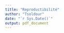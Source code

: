 ```yaml
---
title: "Reproductibilité"
author: "Tsoldour"
date: "`r Sys.Date()`"
output: pdf_document
---
```


<style>
body {
text-align : justify}
header {
text-align : center}

```r
knitr::opts_chunk$set(echo = TRUE)
```

# **Introduction**

|   Depuis que la science moderne existe, chaque résultat est d'abord considéré du point de vue de sa **reproductibilité**. Une expérience, aussi élégante soit-elle, n'est considérée par la communauté scientifique que dans la mesure où elle est *reproductible*. Karl Popper (1902-1994) en avait d'ailleurs fait l'un des critères fondamentaux de la scientificité.
|   Mais qu'entendons-nous par-là ? 
|   La reproductibilité se décline a différents niveaux de la pratique scientifique. Il peut s'agir de la reproductibilité des *méthodes*, des *données* ainsi que des *résultats*. Concrètement, cela se traduisait jusqu'à il y a peu de temps encore par l'élaboration de design expérimentaux répondant à des normes établies sur des considérations essentiellement statistiques (nombre de réplicats, randomisation, etc.), des pratiques de laboratoire strictes et standardisées, ou encore la tenue rigoureuse d'un cahier de laboratoire où le chercheur/ingénieur/technicien notait le plus fidèlement possible chacune des actions réalisées dans le cadre du projet de recherche. Ces *bonnes pratiques* sont toujours valables et font l'objet d'une évaluation stricte par les pairs dans le cadre des publications scientifiques - objectif ultime de chaque chercheur - qui doivent fournir suffisamment d'informations pour que l'ensemble du projet ayant abouti à la rédaction de tel article puisse être reproduit à l'identique par quiconque s'en donne les moyens.
|
| Oui, mais voilà !
|
| Depuis plusieurs années maintenant, la science en général et les sciences de l'environnement en particulier souffrent d'une **crise de la reproductibilité** (Ioannidis, 2005; Harris & Sumpter, 2015). Cette dernière résulte pour une part de l'affaiblissement des bonnes pratiques admises dans les sciences concernées, mais aussi de l'émergence de l'informatique et du Big Data qui impliquent l'utilisation de jeux de données souvent complexes et multiples au sein d'un même projet, ainsi que l'utilisation d'outils d'analyse évoluant à un rythme effréné. Cela ouvre une nouvelle dimension dans le monde de la reproductibilité, à laquelle il faut faire face, humblement, si l'on veut produire une science qui, de ce point de vue là au moins, puisse prétendre à une certaine valeur.
|
|   Dans ce contexte, nous proposons ici d'exposer les bonnes pratiques de base permettant la reproductibilité d'un travail de recherche reprosant sur l'utilisation d'outils bioinformatiques. **Le language de programmation R sera notre fil conducteur.**
|   Ces bonnes pratiques se déclinent en 4 axes principaux :

+ **L'architecture du projet :**
Elle correspond à la manière d'organiser son répertoire de travail, qui doit être efficace (chemins d'accès simplifiés, noms de fichiers facilement intelligibles) et normée, en s'atisfaisant à la convention du **Research compendium**.

+ **La mise en oeuvre du projet :**
Aussi étonnant que cela puisse paraître, un simple clic dans une interface n'est pas reproductible ! Il est donc impératif de privilégier l'interaction en **ligne de commande** avec sa machine, quand bien même cela demande un long et difficile apprentissage. De plus, l'utilisation et la génération de *scripts* doit se faire selon certaines règles. De même que l'enchaînement des actions réalisées sur les données (**workflow**) doit être automatisé pour éviter toute erreur/variation dûe à l'opérateur. Enfin, il est important de garder à l'esprit que toute action réalisée sur un ordinateur, qu'il s'agisse d'une opération en ligne de commande ou de l'utilisation d'une interface clic-bouton donnera un résultat intimement lié à **l'environnement système**, qu'il faut donc prendre en compte.

  Pour tout cela, deux principaux packages R sont à connaître : *targets* et *renv*

+ **Le suivi du projet :**
De même qu'au laboratoire toute modification d'un protocole doit être discutée avec ses collègues, validée collectivement et notifiée dans le cahier de laboratoire, de même tout changement opéré au sein d'un workflow doit être discuté, validé, recensé ET réversible. Pour cela, des outils de **suivi des changements** (**versioning**) existent, qui devraient être systématiquement utilisés.

  *Git* (en local) et *Github* (en distancié) sont les outils de versioning les plus communément utilisés par la communauté.

+ **Le partage du projet :**
Le partage du projet doit se faire à l'aide d'outils limitant l'intégration manuelle d'objets divers au sein du manuscrit (rapport, thèse, article, etc.) dans le but, toujours, de réduire au maximum le risque d'erreur individuelle. Ces outils reposent sur le principe de **programmation lettrée** (**literate programming**), qui consiste en l'intégration de balises au sein même du texte, dont le rendu visuel n'est accessible qu'après exportation du document au format pdf (ou word, html, LateX, etc.).

  Sur Rstudio, l'outils de référence est *Rmarkdown*.

# **1. L'architecture du projet**
|
|   L'architecture du projet doit répondre aux normes du **Research compendium**. Ce dernier est un ensemble de règles simples à suivre pour organiser de manière **standardisée** et efficace l'ensemble numérique de votre projet de recherche. En adoptant cette convention, nimporte quelle personne familière du **Research compendium** sera en mesure d'appréhender rapidement le projet, de l'élargir, de le diffuser, de le reproduire. Le **Research compendium** constitue ainsi l'architecture de base d'un projet reproductible !
|
## **1.1 La structure fondamentale**
|
|   L'ensemble des éléments numériques d'un projet de recherche doivent être contenus dans un unique répertoire de travail, ici *Reproducibility*. Ils doivent en revanche être clairement séparés au sein du répertoire de travail.
|
![](image1.jpg){width=50%}


|   Les éléments minimums devant être présents dans le répertoire de travail de votre projet sont:

+ **Data :**

|   Ce dossier ne doit contenir que les **données brutes** du projet, programmées de préférence en **lecture seules**. Puisque tout le projet repose sur ces données, elles ne doivent jamais être manipulées ! Par ailleurs, les données nettoyées doivent déjà être considérées comme des résultats. Elles ne doivent donc pas se trouver dans ce dossier.

+ **R :**

|   Ce dossier contient les **scripts du projet**. Ces scripts contiennent les actions réalisées sur les données. Il est préférable de se limiter à des scripts courts correspondant à des actions bien précises (nettoyage, analyse statistique, représentation graphique). Il est important que chaque script soit facilement compréhensible par chacun. Pour cela, il est pertinent de nommer le script avec le nom de la fonction qu'il contient et de les numéroter par ordre d'utilisation. On visualise ainsi facilement l'ensemble du workflow.

| 
![](image2.jpg){width=20%}


|   Pour en faciliter encore la compréhension, il est aussi conseillé d'attribuer un en-tête standardisé à chaque script. Il n'y a pas de norme établi, il faut simplement que cet en-tête permette de comprendre rapidement à quel projet appartient le script, quel est son rôle au sein du projet et, éventuellement, de contacter son auteur.
|
```r
############################
# NOM_DU_PROJET
# NOM_DU_SCRIPT
# OBJECTIF DU SCRIPT
# CONTACT
############################
```


+ **Results**

|   Ce dossier contient l'ensemble des résultats : données néttoyées, graphiques, résultats statistiques, etc. Les résultats doivent *a minima* porter le nom du script les ayant produits. Si plusieurs résultats sont émis pour un même script, ils doivent alors être rangées dans des dossiers portant le nom de leur script parent.
|    Contrairement au dossier **Data** dont le contenu est sacré, et au dossier **R** qui doit faire l'objet d'un suivi particulier, le contenu de **_output** n'a aucune valeur dans la mesure où il peut être produit à l'identique et *ad libitum*. Il ne faut donc pas avoir peur de manipuler ses résultats, les effacer, les déplacer, etc.


+ **R_project**

|   Tout projet de recherche qui se respècte, s'il utilise R comme language de programmation pour ses analyses, doit être réalisé dans le cadre d'un **R_project**. Situé à la base du répertoire de travail, le R_project associé à votre projet est ce qui vous permet d'utiliser des **chemins d'accès relatifs** pour l'ensemble des fichiers contenus dans votre répertoire de travail. Ainsi en diffusant votre projet avec le fichier *.Rproj* associé, il ne sera jamais nécessaire de toucher aux chemin d'accès utilisés dans les scripts.
|
|   Si vous ne travaillez pas déjà de manière systématique au sein de R_projects, il est grand temps de s'y mettre ! Un tutoriel pour créer des R_projects est accessible ici: **LIEN**. Ainsi, vous n'aurez plus jamais besoin de spécifier votre environnement de travail à l'aide de la fonction **setwd()**, qui utilise des chemins d'accès absolus valables uniquement sur votre ordinateur (et encore !). 

## **1.2 Les éléments supplémentaires**

|    Quelques éléments peuvent être ajoutés au répertoire de travail qui, s'ils ne sont pas obligatoires sont quand même les bienvenus. 

+ **README.txt**

|   Le fichier **README** est un fichier qui a pour vocation d'expliquer le projet. C'est généralement le premier fichier qu'on ouvre lorsqu'on découvre un projet pour la première fois. On peut y faire mention de toutes les choses pertinentes à savoir pour comprendre l'origine, le contexte, l'objectif et les modalités de réalisation d'un projet. 
|   Le fichier **README** est aussi le bon endroit pour lister l'ensemble des informations système propres au projet : le système d'exploitation, la version de R, les packages et les versions de package utilisés, etc. 

+ **Docs**

|   Un dossier **Docs** peut éventuellement venir compléter le répertoire de travail en contenant par exemple la documentation associée aux packages spécifiques utilisés.


# **2. La mise en oeuvre du projet - le package *targets* **

|   *targets* est un package servant à la gestion de **workflow**. Il sera votre allié idéal pour organiser votre projet, de le faire évoluer, mais aussi d'avoir un oeil sur **l'architecture du projet** - très pratique lorsque le projet contient de multiples jeux de données, de nombreux scripts et énormément de résultats et que ces derniers sont en plus inter-dépendants ! - et de visualiser le degré d'actualisation de vos différents objets.
| Pour comprendre comment fonctionne *targets*, rien de tel qu'un exemple concret ! 
| **A noter qu'il est recommander d'écrire ses scripts sous forme de fonction. Cela permet (i) de limiter le nombre d'objets créés lorsque les scripts tournent et (ii) de simplifier au maximum l'utilisation du script de gestion *targets* **

| Pour cet exemple, nous utiliserons le jeu de données **Allo.csv** (disponible ici : https://github.com/TSolDour/Reproducibility/tree/master/Data) que nous allons charger à l'aide d'une fonction dédiée:
```r
load_gasar <- function(file){
  read_table(file=file, locale = locale(decimal_mark = ",")) %>%
    data.frame() %>%
    filter(Espece == "Crassotrea_gasar")
}
```

| Pour ce projet, nous souhaitons réaliser une comparaison succinte de la longueur des coquilles de *Crassostrea gasar* en fonction de la station d'échantillonnage. Pour cela, nous voulons d'abord :
+ (i) établir les statistiques descriptives pour chaque espèce ;
+ (ii) représenter graphiquement les données ;
+ (iii) réaliser un test de comparaison multiple (ANOVA)

Ces trois étapes correspondent aux trois fonctions ci-dessous:

```r
#----------------------------------------------------------------
Res_gasar <- function(data) {
  data %>%
    group_by(Station, Lot) %>%
    summarise(length=mean(Longueurs) )
}
#----------------------------------------------------------------

#----------------------------------------------------------------
Plot_length <- function(Resume){
  ggplot(data = Resume, aes(x=Station, y=length, color=Lot)) +
    geom_point()
}
#----------------------------------------------------------------

#----------------------------------------------------------------
AnovaTest_gasar <- function(data, a, b){
  library(tibble)
  library(dplyr)
  library(car)
  Obj <- aov(a ~ b, data=data)
  Shap <-  shapiro.test(Obj$residuals)
  if(Shap["p.value"] > 0.05){
    Lev <- leveneTest(Obj$residuals, data$Station)
  } else(return("No residual normality"))
  if(Lev["group","Pr(>F)"] > 0.05){
    Res <- anova(Obj)
  } else(return(paste0("No homoscedasticity, p-value = ", (Lev["group","Pr(>F)"]))))
  if(Res["b", "Pr(>F)"] < 0.05){
    Post <- TukeyHSD(Obj)
    return(list(data.frame(Post$b) %>%
                  rownames_to_column(var="b") %>%
                  filter(p.adj<0.05),Res["b", "Pr(>F)"]))
  } else (return("null"))
}
#---------------------------------------------------------------
```

|   Le projet étant très simple (seulement 4 fonctions), il est possible de tout enregistrer dans un seul script que vous appellerez *FONCTIONS.R* afin de simplifier les choses. Mais dans un projet plus conséquent il est recommandé de **correctement séparer les fonctions en différents scripts**.

|   Maintenant que votre script est prêt et correctement enregistré dans le dossier **R** de votre projet, vous allez pouvoir utiliser le package *targets*.
|   Placez-vous à la racine de votre projet et créez le document *_targets.yalm* contenant ceci:
|
|       Own:
|         script: Own_targets.R
|         store: Results/Own
|
|   Ensuite, si ce n'est pas déjà fait, vous devez installer et charger le package *targets*. Vous pouvez maintenant commencer à utiliser *targets* en utilisant, toujours dans votre console, la fonction :
```r
use_targets(script = "Own_targets.R")
```
| Cette fonction crée le script suivant que vous avez nommé du nom de votre projet, ici *Own_targets.R*. Ce script est **le tableau de bord de votre workflow**. C'est toujours par lui que vous lancerez votre workflow après avoir édité vos scripts existants ou en avoir créé de nouveaux.
|
|   Voyons maintenant comment il fonctionne.

+ Avant tout, je vous conseille de **nettoyer l'espace de travail**:
```r
rm(list=ls())
```

+ Il faut ensuite **charger l'ensemble des packages nécessaires à la réalisation du workflow**. Dans ce cas, ils sont assez peu nombreux: 
```r
tar_option_set(
  packages = c("readr", "dplyr", "ggplot2", "tibble", "car"))
```

+ Il faut maintenant **charger tous les scripts du workflow** (dans le bon ordre !). Ici, nous avons regroupé toutes nos fonctions en un seul script ce qui simplifie l'affaire:
```r
tar_source("R/FUNCTIONS.R")
```

+ C'est ici la partie délicate : vous devez lister de manière exhaustive et sans erreur l'ensemble des fonctions du package et leur *output* associé. La fonction pour le faire se résume ainsi : *tar_target(OUTPUT, FONCTION)*
```r
list(
  tar_target(file, "Data/Allo.csv", format="file"),
  tar_target(data, load_gasar(file)),
  tar_target(Resume, Res_gasar(data)),
  tar_target(Plot, Plot_length(Resume)),
  tar_target(Anova_gasar_Length_Station, AnovaTest_gasar(data, data$Longueurs, data$Station)))
```


| Voilà, votre projet est maintenant prêt à être géré par *targets* ! Votre script **projet_targets.R** ne doit rien contenir d'autre que les éléments déjà présents. Vous pourrez évidemment le mettre à jour en ajoutant de nouveaux packages, de nouveaux scripts et de nouvelles *targets* à mesure que vous avancez dans votre projet. 

| Plusieurs fonctions de base que vous devez utiliser dans votre console vous permettent d'interagir avec votre workflow:

```r
Sys.setenv(TAR_PROJECT = "Own") # Pour spécifier à target que vous vous trouvez dans la partie
# "Own" de votre projet
tar_manifest(fields = command) # Pour vous assurer qu'il n'y a pas d'erreur dans
# le listing des targets
tar_visnetwork() # Pour visualiser l'architecture du projet
tar_make() # Pour faire tourner le workflow
tar_read() # Pour afficher les résultats du workflow
```

|   La fonction `tar_visnetwork()` est particulièrement pratique puisqu'elle vous permet d'afficher l'ensemble de votre projet et d'en percevoir ainsi l'architecture, les dépendences entre les objets et leur niveau d'actualisation. 
|   Dans le cas de cet exemple, la figure produite est la suivante:

![](Results/Own/objects/Own_architecture.jpeg){width=75%}

|    Par ailleurs, la fonction `Sys.setenv()` est à utiliser surtout lorsque votre répertoire de travail contient plusieurs sous projets. L'argument qu'on lui indique renvoie au contenu du fichier *PROJET.yalm* dans lequel sont listés tous les sous projets du répertoire et qui définit les dossiers dans lesquels ranger les *outputs* associés. 


# **3. La reproductibilité de l'environnement de travail - le package *renv* **

|   L'intérêt de *renv* pour la gestion et la reproductibilité de vos projets de recherche est triple :
+ (i) *renv* permet d'**isoler** chaque projet en lui fournissant sa propre **librairie de packages**. Ainsi, en installant de nouveaux packages ou en mettant à jour des packages existants dans le cadre d'un projet, vous n'impacterez pas les autres projets utilisant éventuellement les versions antérieures.
+ (ii) *renv* facilite le **transport** des projets entre ordinateurs en automatisant l'installation des packages et de leurs versions dont dépend le projet.
+ (iii) *renv* améliore la **reproductibilité** du projet en assurant l'utilisation constante d'une même librairie de packages quel que soit l'utilisation, l'ordinateur et l'époque d'utilisation. 

|   **Point sémantique :** Le terme "librairie" désigne ici un dossier contenant l'ensemble des *packages* utilisés. Habituellement, avec la fonction `library()`, on charge les packages depuis une **librairie système** partagée par tous les projets R. Avec *renv*, ce sont des librairies spécifiques qui sont créées pour chaque projet.

|   Une fois le package installé grâce à la fonction `install.packages("renv")`, vous pouvez convertir votre projet par la fonction suivante `renv::init()`. Ce-faisant, trois nouvelles entitées sont créées à la racine de votre projet:
+ La **librairie du projet** : *renv/library*. Ici seront stockés tous les packages du projet.
+ Le **fichier verrou** : *renv.lock*. Ce fichier contient toutes les métadonnées nécessaires pour pouvoir réinstaller tous les packages sur n'importe quel nouvel ordinateur.
+ Le **R profile** : *.Rprofile*. Ce fichier est utilisé par *renv* pour configurer chaque nouvelle session de R de sorte qu'il soit possible d'utiliser la librairie du projet.


|   Au cours de l'élaboration de votre projet, vous serez très probablement amenés à charger, installer, mettre à jour différents packages. Pour que renv mette correctement à jour le fichier *renv.lock*, il suffit de faire tourner la fonction `renv::snapshot()`.
|
|   Enfin, la fonction `renv::restore()` permet, lorsque vous partagez votre projet avec une tierce personne de réinstaller automatiquement l'ensemble de la librairie projet sur son ordinateur à partir des métadonnées de *renv.lock*.
|
| Ici sont les trois fonctions `init()`, `snapshot()`, `restore()` qui permettent une utilisation basique du package *renv* pour améliorer la reproductibilité de votre projet. Pour une utilisation avancée, vous trouverez toutes les informations nécessaires ici : https://rstudio.github.io/renv/articles/renv.html.

# **3. Le suivi du projet - Git et Github**

## **3.1 De quoi parle-t-on ?**

|   **Git** est un système de *contrôle de version*, pensé initialement pour faciliter le *travail collaboratif* pour les développeurs travaillant sur des projets de grande taille et complexes. Ainsi, git permet de gérer l'évolution d'un ensemble de documents au sein d'un projet - **repository** dans le jargon.
|
|   **Attention:** **Git** peut être difficile à appréhender. Ce système est tout sauf intuitif... Si vous ne travaillez pas en *mode collaboratif* sur votre projet, il y a d'autres manières plus accessibles d'assurer un suivi de version en local. Autrement dit, vous immerger dans l'univers du **Git** n'a de sens que si vous vous destinez à travailler sur un projet avec d'autres collègues qui seront amenés à intervenir sur les scripts, les manuscripts et les autres objets dudit projet (ce qui est, en fait, le cas de la presque totalité des chercheurs !). Et dans ce cas, ce n'est pas seulement de **Git** dont vous aurez besoin mais de sa version *délocalisée*. Il en existe un certain nombre mais la plus généralement utilisée est **Github**.
|
|   Dans cette partie, vous allez apprendre à **utiliser Rstudio et contrôle de version à l'aide de Git et Github**. Il faut pour cela avoir installé R et Rstudio sur votre ordinateur, ainsi qu'avoir créé un compte gratuit sur [**Github**](https://github.com/). 

## **3.2 Installation de Git**

|   Il y a différentes procédures d'installation de Git mais toutes ne se valent pas.
+   Sur une machine **windows**, il est recommandé de suivre cette [**procédure**](https://gitforwindows.org/), qui installe automatiquement le **Git bash** ainsi qu'un ensemble d'autres outils nécessaires. Par ailleurs, cette procédure place le fichier executable dans un dossier conventionnel qui en facilite l'utilisation par Rstudio.
+   Sur une marchine **MacOS**, la meilleure façon de faire et d'aller directement dans le shell et de taper ces deux commandes :

```r
git --version
git config
```
|
|   Un *pop-up* devrait alors proposer une installation, qu'il faut accepter !

## **3.3 Utilisation basique de Git**

|   Avant de passer par R, il est important de se familiariser avec les commandes de base de Git. Pour cela, il faut ouvrir l'application **Git bash**, accessible depuis le menu "Rechercher" de votre ordinateur.
|   Une fois ouverte, cette application n'est rien d'autre qu'un **shell**, une interface utilisateur permettant de recevoir des commandes émises en langage informatique et de les transmettre à un **programme**, ici Git. Et comme son nom l'indique, ce shell comprend préférentiellement le langage **bash**. Une liste assez complète des commandes bash élémentaires est disponible [**ici**](https://www.unixmaniax.fr/wiki/index.php?title=Bash_-_les_commandes).
|
|   Voici à quoi ressemble votre interface, le dollar symbolise le début de votre ligne de commande :
|   ![](Image3.jpg)
|
|   A partir de là, il est possible de naviguer dans votre machine et de réaliser un ensemble d'actions basiques :

```bash
cd PATH           # Naviguer jusqu'à un répertoire choisi; 
ls -l             # Afficher le contenu du répertoire;
touch NAME        # Créer un nouveau fichier;
rm NAME           # Effacer un fichier;   
mkdir NAME        # Créer un nouveau dossier;
rm -r NAME        # Effacer un dossier
```
|
|   Une fois que vous maîtrisez ces quelques fonctions, il est temps de **programmer** votre Git !
|   Avec Git, la synthaxe est toujours la même `Git COMMANDE --ARGUMENT`, pour la configuration nous utiliserons `git config`:

```bash
git config --global user.name "votre nom"
git config --global user.email "votre email"
git config --global core.editor "emacs" #Ou tout autre éditeur de votre choix
git config --global init.defaultBranch "master" #Nom de la branche principale de vos projets
```
|
|   De nombreuses autres options de configuration sont disponibles que vous devrez découvrir par vous-même. Ici sont les principales options pour bien commencer. Pour voir l'ensemble de vos options :
```bash
git config --global --list
```

## **3.4 Connecter Git et Github**
|
|   Maintenant que Git vous connaît, il faut lui présenter votre Github ! Là encore plusieurs façons de faire existe, c'est la plus simple qui vous est présentée ici.
|
|   Il faut d'abord générer un **PAT** (*Personal Access Token*). Le PAT est une sorte de mot de passe qui atteste de notre appartenance au Git et définit ce que nous pouvons ou pas faire.
|   Deux manières de générer un **PAT**:
+   Directement *via* Github, une fois connectés, cliquez sur *settings>Developer settings>Personal access tokens>Generate new token*
+   Sur Rstudio, installez le package *usethis* et utilisez la fonction `usethis::create_github_token()`. Cela ouvre un *pop-up* vous permettant de **(i) décrire** le PAT (à quoi est-il destiné), **(ii) définir une date d'expiration** (recommandé par Github) et **(iii) définir le scope** du PAT. Une fois ces paramètres renseignés, cliquez sur *Generate token*.
|
|   **AVANT DE FERMER LA FENÊTRE** assurez-vous de **copier** correctement le **PAT** car une fois la fenêtre fermée vous ne pourrez plus y avoir accès ! Un bon moyen de **copier le PAT** dans un endroit sûr facilement accessible pour Rstudio, git et Github est d'utiliser la fonction `usethis::gitcreds_set()`. R vous demandera alors de renseigner votre PAT pour le stocker en lieu sûr:
```r
gitcreds::gitcreds_set()

? Enter password or token: ghp_xxxxxxxxxxxxxxxxxxxxxxxxxxxxxxxxxxxx
-> Adding new credentials...
-> Removing credentials from cache...
-> Done.
```
|
| C'est bon, vous avez vos papiers, vous pouvez vous connecter à Github !
+   Dans Github, cliquez sur le gros bouton vert *new* à côté de **repositories**. Remplissez les champs nécessaires et laissez les paramètres par défaut. De préférence, donnez à votre repository le même nom que le projet local que vous voulez mettre en partage sur Github, par exemple le projet *Reproducibility*, puis cliquez sur *Create repository*.
+   Cliquez ensuite sur le bouton *<> Code* et copiez l'**URL HTTPS**
+   Dans le Git bash, placez-vous dans le dossier *Reproducibility* qui contient l'ensemble du R_project avec son gestionnaire *targets* et sa librairie propre *renv, ainsi que les scripts, données et résultats du projet.
+   Faites tourner la fonction suivante avec l'URL HTTPS que vous avez copié :
```bash
git remote add origin https://github.com/YOUR-USERNAME/YOUR-REPOSITORY.git
```
+   Votre Github repository est maintenant connecté à votre projet local mais il est vide. Pour transférer l'ensemble de votre projet sur le *repository* github :
```bash
git push --set-upstream origin master
```

|   En rafraichissant la page de Github, vous devriez voir apparaître l'ensemble de votre projet. Il faut dorénavant considérer que la **localisation première** (la seule qui doit être systématiquement à jour) de votre projet n'est plus votre ordinateur mais votre **repository Github**. L'ordinateur n'est plus qu'un moyen d'agir sur les composants de votre projet.

|   **Remarque :** Avec `Git clone URL HTTPS` vous pouvez faire l'inverse, à savoir importer un *repository* depuis Github vers votre propre ordinateur.

## **3.5 Exemple d'utilisation en routine**

|   Vous vous devez maintenant de connaître l'architecture de base de Git et Github ainsi que les fonctions associées à certaines actions pour commencer à utiliser cet outil correctement. Une routine d'utilisation basique de Git et Github est synthétisée dans le schéma suivant :
![](Image6.jpg){width=75%}


|   En considérant toujours que **la dernière version de votre projet se trouve sur Github**, il faut, au début de votre journée de travail, vous rendre en local à la racine du répertoire de votre projet *via* le **git bash** : `cd PATH`. Une fois localisé au bon endroit, utilisez la commande `git pull` de manière à rapatrier la dernière version du projet sur votre machine. Ce faisant, vous avez maintenant votre projet *up-to-date* dans la branche *master* de votre git.

|   Pour travailler serainement sur le projet, je vous conseille de créer immédiatement une branche parallèle en local, sur laquelle vous ferez toutes vos modifications avant de les réintégrer à la branche principale. Il est consillé de toujours donner des **noms explicites** aux différentes branches que vous créerez ! Ici, par exemple : `git branch working_branch`. Une fois votre branche créée, il faut vous placer sur celle-ci à l'aide de la fonction `git checkout working_branch`.

|   La branche sur laquelle vous vous trouvez est indiquée à la fin du chemin d'accès de votre localisation.

![](Image7.jpg){width=75%}

|   A ce stade, vous vous trouvez sur une branche parallèle (*working_branch*) qui contient la même version du projet que la branche principale (*master*). Vous pouvez commencer à travailler !

|   Par exemple, vous pouvez créer - si ce n'est pas déjà fait - le fichier README.txt à la racine de votre projet, ou le modifier s'il existe déjà. Cette modification n'existe que dans votre *working_branch* mais elle n'est pas encore prise en compte par Git. Il faut pour cela faire deux choses :
+   Signifier à Git de prendre en compte la création ou la modification du fichier : `git add NomDuFicier` ou bien `git add --all` dans le cas où plusieurs actions sont à prendre en compte en même temps (création d'un fichier, modification d'un autre, etc.) ;
+   Dire à Git de capturer ces modifications. On parle alors de **commit** qui est une sorte de capture d'écran, d'enregistrement de l'état actuel du projet. Un commit requiert un commentaire de sorte qu'il vous sera ultérieurement possible de savoir explicitement à quel ajout/modification du projet correspond chaque commit. La fonction est la suivante : `git commit -m "Votre message"`. 

|   **Remerque :** Si vous êtes un peu perdus, vous pouvez demander à Git le status des différents objets du projet : sont-ils tous pris en compte ? combien d'actions doivent être *commitées* ? Il suffit de taper : `git status`.

|   Ainsi, après chaque commit, c'est une nouvelle version du projet qui est enregistrée sur votre branche. Ce n'est pas la peine de *commiter* à chaque modification apportée. Il est conseillé de le faire à des moments stratégiques, lorsqu'une modification significative a été apportée au projet : la rédaction d'un nouveau script, l'ajout de nouvelles données, la production d'un nouveau résultat... En réalisant plusieurs commits au cours de votre journée de travail, le projet se modifie en conservant la trace de chaque étape clé : les versions du projet, qui fonctionnent comme les cailloux laissés derrière lui par le Petit Poucet. C'est là tout l'intérêt du *versionning*, en cas de problème, d'erreur ou d'impasse, il vous est possible de revenir à la version précédente en un claquement de doigt : `git reset HEAD^` !

|   A la fin de votre session de travail, le moment est venu de renvoyer la dernière version de votre projet vers Github pour qu'elle soit accessible par chacun et partout. Au moins deux possibilités s'offrent à vous : (i) Vous êtes satisfaits du travail accompli, vous être sûr de vos modifications et personne d'autre que vous ne doit les valider ou (ii) Vous devez rendre vos modifications accessibles à un collègue avant de les intégrer pleinement au projet.

|   Dans le premier cas, il vous faut réintégrer la dernière version de votre projet sur votre branche principale en local. Pour cela, rendez-vous sur votre branche *master* : `git checkout master`, puis fusionnez le contenu de votre branche parallèle à la branche principale : `git merge working_branch`. Ca y est, la branche *master* contient la dernière version de votre projet, que vous pouvez renvoyer sur la *master* de Github par la fonction `git push`.

|   Dans le second cas, vous pouvez envoyer directement votre *working_branch* vers Github avec la même fonction `git push`. En actualisant la page de github, vous verrez alors apparaître cette nouvelle branche qui pourra être consultée, modifiée ou fusionnée à la branche principale à tout moment. 
  
## **3.5 Connecter Rstudio à Git et Github**
